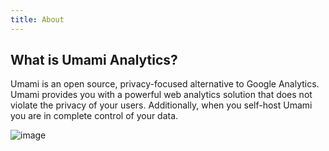 ```yaml
---
title: About
---
```


## What is Umami Analytics?

Umami is an open source, privacy-focused alternative to Google Analytics.
Umami provides you with a powerful web analytics solution that does not violate the privacy of your users.
Additionally, when you self-host Umami you are in complete control of your data.

![image](/images/docs/v3/screenshot.png)
